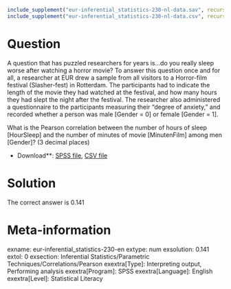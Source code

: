 ```r
include_supplement("eur-inferential_statistics-230-nl-data.sav", recursive = TRUE)
include_supplement("eur-inferential_statistics-230-nl-data.csv", recursive = TRUE)
```

Question
========
A question that has puzzled researchers for years is...do you really sleep worse after watching a horror movie? To answer this question once and for all, a researcher at EUR drew a sample from all visitors to a Horror-film festival (Slasher-fest) in Rotterdam.  The participants had to indicate the length of the movie they had watched at the festival, and how many hours they had slept the night after the festival. The researcher also administered a questionnaire to the participants measuring their "degree of anxiety," and recorded whether a person was male [Gender = 0] or female [Gender = 1].

What is the Pearson correlation between the number of hours of sleep [HourSleep] and the number of minutes of movie [MinutenFilm] among men [Gender]? (3 decimal places)

* Download**: [SPSS file](eur-inferential_statistics-230-nl-data.sav), [CSV file](eur-inferential_statistics-230-nl-data.csv)


Solution
========
The correct answer is 0.141

Meta-information
================
exname: eur-inferential_statistics-230-en
extype: num
exsolution: 0.141
extol: 0
exsection: Inferential Statistics/Parametric Techniques/Correlations/Pearson
exextra[Type]: Interpreting output, Performing analysis
exextra[Program]: SPSS
exextra[Language]: English
exextra[Level]: Statistical Literacy
